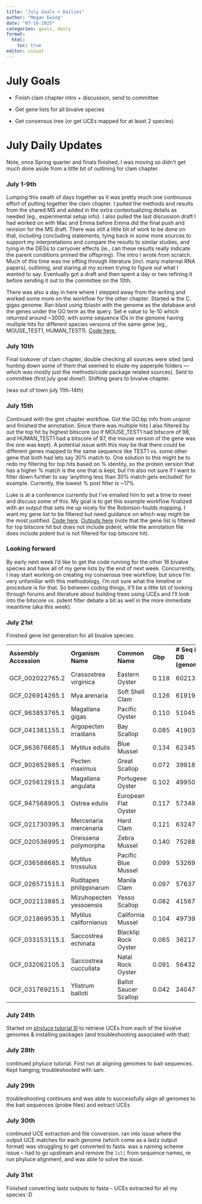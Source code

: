 ```yaml
---
title: "July Goals + Dailies"
author: "Megan Ewing"
date: "07-16-2025"
categories: goals, daily
format: 
  html:
    toc: true
editor: visual
---
```


# July Goals

-   Finish clam chapter intro + discussion, send to committee

-   Get gene lists for all bivalve species

-   Get consensus tree (or get UCEs mapped for at least 2 species)

# July Daily Updates

Note, once Spring quarter and finals finished, I was moving so didn't get much done aside from a little bit of outlining for clam chapter.

### July 1-9th

Lumping this swath of days together as it was pretty much one continuous effort of putting together the clam chapter. I pulled the methods and results from the shared MS and added in the extra contextualizing details as needed (eg., experimental setup info). I also pulled the last discussion draft I had worked on with Mac and Emma before Emma did the final push and revision for the MS draft. There was still a little bit of work to be done on that, including concluding statements, tying back in some more sources to support my interpretations and compare the results to similar studies, and tying in the DEGs to carryover effects (ie., can these results really indicate the parent conditions primed the offspring). The intro I wrote from scratch. Much of this time was me sifting through literature (incl. many maternal RNA papers), outlining, and staring at my screen trying to figure out what I wanted to say. Eventually got a draft and then spent a day or two refining it before sending it out to the committee on the 10th.

There was also a day in here where I stepped away from the writing and worked some more on the workflow for the other chapter. Started w the C. gigas genome. Ran blast using tblastn with the genome as the database and the genes under the GO term as the query. Set e value to 1e-10 which returned around \~3000, with some sequence IDs in the genome having multiple hits for different species versions of the same gene (eg., MOUSE_TEST1, HUMAN_TEST1). [Code here.](https://github.com/meganewing/bivalve_gametogenesis/blob/main/code/02-blastoncds.Rmd)

### July 10th

Final lookover of clam chapter, double checking all sources were sited (and hunting down some of them that seemed to elude my paperpile folders — which was mostly just the methods/code package related sources). Sent to committee (first july goal done!). Shifting gears to bivalve chapter.

(was out of town july 11th-14th)

### July 15th

Continued with the gmt chapter workflow. Got the GO:bp info from uniprot and finished the annotation. Since there was multiple hits I also filtered by out the top hit by highest bitscore (so if MOUSE_TEST1 had bitscore of 98, and HUMAN_TEST1 had a bitscore of 87, the mouse version of the gene was the one was kept). A potential issue with this may be that there could be different genes mapped to the same sequence like TEST1 vs. some other gene that both had lets say 30% match to. One solution to this might be to redo my filtering for top hits based on % identity, so the protein version that has a higher % match is the one that is kept, but I'm also not sure if I want to filter down further to say 'anything less than 30% match gets excluded' for example. Currently, the lowest % post filter is \~17%

Luke is at a conference currently but I've emailed him to set a time to meet and discuss some of this. My goal is to get this example workflow finalized with an output that sets me up nicely for the Robinson-foulds mapping. I want my gene list to be filtered but need guidance on which way might be the most justified. [Code here](https://github.com/meganewing/bivalve_gametogenesis/blob/main/code/02-blastoncds.Rmd). [Outputs here](https://github.com/meganewing/bivalve_gametogenesis/blob/main/output/genelist_GCF_963853765.1.csv) (note that the gene list is filtered for top bitscore hit but does not include pident, while the annotation file does include pident but is not filtered for top bitscore hit).

### Looking forward

By early next week I'd like to get the code running for the other 16 bivalve species and have all of my gene lists by the end of next week. Concurrently, I may start working on creating my consensus tree workflow, but since I'm very unfamiliar with this methodology, I'm not sure what the timeline or procedure is for that. So between coding things, it'll be a little bit of looking through forums and literature about building trees using UCEs and I'll look into the bitscore vs. pident filter debate a bit as well in the more immediate meantime (aka this week).

### July 21st

Finished gene list generation for all bivalve species:

|  |  |  |  |  |  |  |
|----|----|----|----|----|----|----|
| **Assembly Accession** | **Organism Name** | **Common Name** | **Gbp** | **\# Seq in DB (genome)** | **\# Seq in Querey** | **\# of Query Matches** |
| GCF_002022765.2 | Crassostrea virginica | Eastern Oyster | 0.118 | 60213 | 4234 | 3129 |
| GCF_026914265.1 | Mya arenaria | Soft Shell Clam | 0.126 | 61919 | 4234 | 3116 |
| GCF_963853765.1 | Magallana gigas | Pacific Oyster | 0.110 | 51045 | 4234 | 3127 |
| GCF_041381155.1 | Argopecten irradians | Bay Scallop | 0.085 | 41903 | 4234 | 3129 |
| GCF_963676685.1 | Mytilus edulis | Blue Mussel | 0.134 | 62345 | 4234 | 3128 |
| GCF_902652985.1 | Pecten maximus | Great Scallop | 0.072 | 39918 | 4234 | 3116 |
| GCF_025612915.1 | Magallana angulata | Portugese Oyster | 0.102 | 49950 | 4234 | 3135 |
| GCF_947568905.1 | Ostrea edulis | European Flat Oyster | 0.117 | 57349 | 4234 | 3140 |
| GCF_021730395.1 | Mercenaria mercenaria | Hard Clam | 0.121 | 63247 | 4234 | 3058 |
| GCF_020536995.1 | Dreissena polymorpha | Zebra Mussel | 0.140 | 75288 | 4234 | 3105 |
| GCF_036588685.1 | Mytilus trossulus | Pacific Blue Mussel | 0.099 | 53269 | 4234 | 3128 |
| GCF_026571515.1 | Ruditapes philippinarum | Manila Clam | 0.097 | 57637 | 4234 | 3098 |
| GCF_002113885.1 | Mizuhopecten yessoensis | Yesso Scallop | 0.082 | 41567 | 4234 | 3122 |
| GCF_021869535.1 | Mytilus californianus | California Mussel | 0.104 | 49739 | 4234 | 3083 |
| GCF_033153115.1 | Saccostrea echinata | Blacklip Rock Oyster | 0.065 | 36217 | 4234 | 3143 |
| GCF_032062105.1 | Saccostrea cuccullata | Natal Rock Oyster | 0.091 | 56432 | 4234 | 3120 |
| GCF_031769215.1 | Ylistrum balloti | Ballot Saucer Scallop | 0.042 | 24047 | 4234 | 3106 |

### July 24th

Started on [phyluce tutorial III](https://phyluce.readthedocs.io/en/latest/tutorials/tutorial-3.html) to retrieve UCEs from each of the bivalve genomes & installing packages (and troubleshooting associated with that)

### July 28th

continued phyluce tutorial. First run at aligning genomes to bait sequences. Kept hanging; troubleshooted with sam.

### July 29th

troubleshooting continues and was able to successfully align all genomes to the bait sequences (probe files) and extract UCEs

### July 30th

continued UCE extraction and file conversion. ran into issue where the output UCE matches for each genome (which come as a lastz output format) was struggling to get converted to fasta. was a naming scheme issue – had to go upstream and remove the `lcl|` from sequence names, re run phyluce alignment, and was able to solve the issue.

### July 31st

Finished converting lastz outputs to fasta – UCEs extracted for all my species :D

